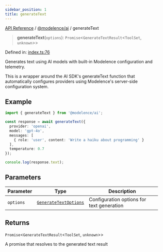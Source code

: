 ```yaml
---
sidebar_position: 1
title: generateText
---
```


[API Reference](/api-reference/@modelence/ai/functions/../../../index) / [@modelence/ai](/api-reference/@modelence/ai/functions/../index) / generateText

> **generateText**(`options`): `Promise`\<`GenerateTextResult`\<`ToolSet`, `unknown`\>\>

Defined in: [index.ts:76](https://github.com/modelence/modelence/blob/b7933212665d40e3624c94a9f0c768239245cfa3/packages/ai/src/index.ts#L76)

Generates text using AI models with built-in Modelence configuration and telemetry.

This is a wrapper around the AI SDK's generateText function that automatically
configures providers using Modelence's server-side configuration system.

## Example

```typescript
import { generateText } from '@modelence/ai';

const response = await generateText({
  provider: 'openai',
  model: 'gpt-4o',
  messages: [
    { role: 'user', content: 'Write a haiku about programming' }
  ],
  temperature: 0.7
});

console.log(response.text);
```

## Parameters

| Parameter | Type | Description |
| ------ | ------ | ------ |
| `options` | [`GenerateTextOptions`](/api-reference/@modelence/ai/functions/../interfaces/GenerateTextOptions) | Configuration options for text generation |

## Returns

`Promise`\<`GenerateTextResult`\<`ToolSet`, `unknown`\>\>

A promise that resolves to the generated text result
